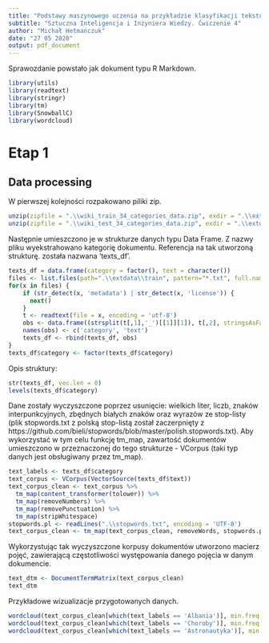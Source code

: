 ```yaml
---
title: "Podstawy maszynowego uczenia na przykładzie klasyfikacji tekstu"
subtitle: "Sztuczna Inteligencja i Inżyniera Wiedzy. Ćwiczenie 4"
author: "Michał Hetmańczuk"
date: "27 05 2020"
output: pdf_document
---
```

Sprawozdanie powstało jak dokument typu R Markdown.
```r
library(utils)
library(readtext)
library(stringr)
library(tm)
library(SnowballC)
library(wordcloud)
```
# Etap 1
## Data processing
W pierwszej kolejności rozpakowano piliki zip.
```r
unzip(zipfile = ".\\wiki_train_34_categories_data.zip", exdir = ".\\extdata\\train")
unzip(zipfile = ".\\wiki_test_34_categories_data.zip", exdir = ".\\extdata\\train")
```
Następnie umieszczono je w strukturze danych typu Data Frame. Z nazwy pliku wyekstrahowano kategorię dokumentu. Referencja na tak utworzoną strukturę. została nazwana 'texts_df'.
```r
texts_df = data.frame(category = factor(), text = character())
files <- list.files(path=".\\extdata\\train", pattern="*.txt", full.names=TRUE, recursive=FALSE)
for(x in files) {
    if (str_detect(x, 'metadata') | str_detect(x, 'license')) {
      next()
    }
    t <- readtext(file = x, encoding = 'utf-8')
    obs <- data.frame((strsplit(t[,1],'_')[[1]][1]), t[,2], stringsAsFactors = FALSE)
    names(obs) <- c('category', 'text')
    texts_df <- rbind(texts_df, obs)
}
texts_df$category <- factor(texts_df$category)
```
Opis struktury:
```r
str(texts_df, vec.len = 0)
levels(texts_df$category)
```
Dane zostały wyczyszczone poprzez usunięcie: wielkich liter, liczb, znaków interpunkcyjnych, zbędnych białych znaków oraz wyrazów ze stop-listy (plik stopwords.txt z polską stop-listą został zaczerpnięty z https://github.com/bieli/stopwords/blob/master/polish.stopwords.txt). Aby wykorzystać w tym celu funkcję tm_map, zawartość dokumentów umieszczono w przeznaczonej do tego strukturze - VCorpus (taki typ danych jest obsługiwany przez tm_map).
```r
text_labels <- texts_df$category
text_corpus <- VCorpus(VectorSource(texts_df$text))
text_corpus_clean <- text_corpus %>%
  tm_map(content_transformer(tolower)) %>%
  tm_map(removeNumbers) %>%
  tm_map(removePunctuation) %>%
  tm_map(stripWhitespace)
stopwords.pl <- readLines(".\\stopwords.txt", encoding = 'UTF-8')
text_corpus_clean <- tm_map(text_corpus_clean, removeWords, stopwords.pl)
```
Wykorzystując tak wyczyszczone korpusy dokumentów utworzono macierz pojęć, zawierającą częstotliwości występowania danego pojęcia w danym dokumencie. 
```r
text_dtm <- DocumentTermMatrix(text_corpus_clean)
text_dtm
```
Przykładowe wizualizacje przygotowanych danych.
```r
wordcloud(text_corpus_clean[which(text_labels == 'Albania')], min.freq = 50, random.order = FALSE)
wordcloud(text_corpus_clean[which(text_labels == 'Choroby')], min.freq = 50, random.order = FALSE)
wordcloud(text_corpus_clean[which(text_labels == 'Astronautyka')], min.freq = 50, random.order = FALSE)

```
